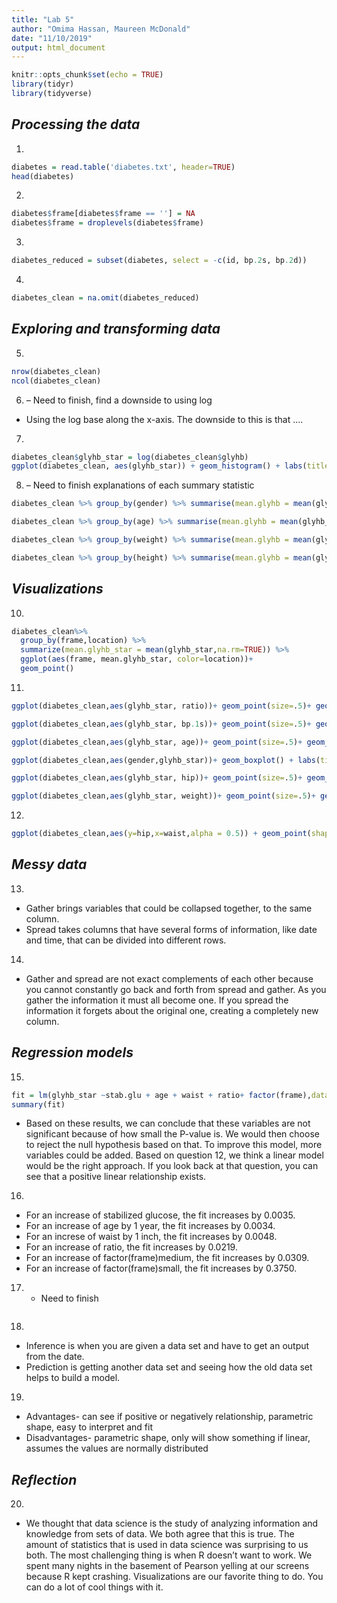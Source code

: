 ```yaml
---
title: "Lab 5"
author: "Omima Hassan, Maureen McDonald"
date: "11/10/2019"
output: html_document
---
```


```r
knitr::opts_chunk$set(echo = TRUE)
library(tidyr)
library(tidyverse)
```


## *Processing the data*

1.
```r
diabetes = read.table('diabetes.txt', header=TRUE)
head(diabetes)
```

2.
```r
diabetes$frame[diabetes$frame == ''] = NA
diabetes$frame = droplevels(diabetes$frame)
```

3.
```r
diabetes_reduced = subset(diabetes, select = -c(id, bp.2s, bp.2d))
```


4.
```r
diabetes_clean = na.omit(diabetes_reduced)
```


## *Exploring and transforming data*
5.
```r
nrow(diabetes_clean)
ncol(diabetes_clean)
```

6. -- Need to finish, find a downside to using log 
* Using the log base along the x-axis. The downside to this is that .... 

7.
```r
diabetes_clean$glyhb_star = log(diabetes_clean$glyhb)
ggplot(diabetes_clean, aes(glyhb_star)) + geom_histogram() + labs(title = "Histogram of Glycosolated Hemoglobin", x = "Glycosolated Hemoglobin", y = "Amount in Patients")
```

8. -- Need to finish explanations of each summary statistic 
```r
diabetes_clean %>% group_by(gender) %>% summarise(mean.glyhb = mean(glyhb_star))

diabetes_clean %>% group_by(age) %>% summarise(mean.glyhb = mean(glyhb_star))

diabetes_clean %>% group_by(weight) %>% summarise(mean.glyhb = mean(glyhb_star))

diabetes_clean %>% group_by(height) %>% summarise(mean.glyhb = mean(glyhb_star))

```


## *Visualizations*
10.
```r
diabetes_clean%>% 
  group_by(frame,location) %>% 
  summarize(mean.glyhb_star = mean(glyhb_star,na.rm=TRUE)) %>% 
  ggplot(aes(frame, mean.glyhb_star, color=location))+ 
  geom_point()
```

11.
```r
ggplot(diabetes_clean,aes(glyhb_star, ratio))+ geom_point(size=.5)+ geom_smooth() + labs(title = "Glycosolated Hemoglobin vs Ratio", x = "Glycosolated Hemoglobin", y = "Ratio")
```

```r
ggplot(diabetes_clean,aes(glyhb_star, bp.1s))+ geom_point(size=.5)+ geom_smooth() + labs(title = "Glycosolated Hemoglobin vs First Systolic Blood Pressure", x = "Glycosolated Hemoglobin", y = "First Systolic Blood Pressure")
```


```r
ggplot(diabetes_clean,aes(glyhb_star, age))+ geom_point(size=.5)+ geom_smooth() + labs(title = "Glycosolated Hemoglobin vs Age", x = "Glycosolated Hemoglobin", y = "Age")
```

```r
ggplot(diabetes_clean,aes(gender,glyhb_star))+ geom_boxplot() + labs(title = "Glycosolated Hemoglobin vs Gender", x = "Gender", y = "Glycosolated Hemoglobin")
```

```r
ggplot(diabetes_clean,aes(glyhb_star, hip))+ geom_point(size=.5)+ geom_smooth() + labs(title = "Glycosolated Hemoglobin vs Hip (inches)", x = "Glycosolated Hemoglobin", y = "Hip (inches)")
```

```r
ggplot(diabetes_clean,aes(glyhb_star, weight))+ geom_point(size=.5)+ geom_smooth() + labs(title = "Glycosolated Hemoglobin vs weight (pounds)", x = "Glycosolated Hemoglobin", y = "Weight (pounds)")
```

12.
```r
ggplot(diabetes_clean,aes(y=hip,x=waist,alpha = 0.5)) + geom_point(shape=1, size=.4)+ facet_wrap(~frame) + labs(title='Waist vs. Hip by Frame',x='Waist (in.)', y='Hip (in.)')
```

## *Messy data*

13.
* Gather brings variables that could be collapsed together, to the same column.
* Spread takes columns that have several forms of information, like date and time, that can be divided into different rows.

14.
* Gather and spread are not exact complements of each other because you cannot constantly go back and forth from spread and gather. As you gather the information it must all become one. If you spread the information it forgets about the original one, creating a completely new column.


## *Regression models*
15.
```r
fit = lm(glyhb_star ~stab.glu + age + waist + ratio+ factor(frame),data=diabetes_clean)
summary(fit)
```

* Based on these results, we can conclude that these variables are not significant because of how small the P-value is. We would then choose to reject the null hypothesis based on that. To improve this model, more variables could be added. 
Based on question 12, we think a linear model would be the right approach. If you look back at that question, you can see that a positive linear relationship exists.


16.
* For an increase of stabilized glucose, the fit increases by 0.0035.
* For an increase of age by 1 year, the fit increases by 0.0034.
* For an increse of waist by 1 inch, the fit increases by 0.0048.
* For an increase of ratio, the fit increases by 0.0219.
* For an increase of factor(frame)medium, the fit increases by 0.0309.
* For an increase of factor(frame)small, the fit increases by 0.3750.


17. - Need to finish
```r

```


18.
* Inference is when you are given a data set and have to get an output from the date.
* Prediction is getting another data set and seeing how the old data set helps to build a model.

19.
* Advantages- can see if positive or negatively relationship, parametric shape, easy to interpret and fit
* Disadvantages- parametric shape, only will show something if linear, assumes the values are normally distributed

## *Reflection*
20.
* We thought that data science is the study of analyzing information and knowledge from sets of data. We both agree that this is true. The amount of statistics that is used in data science was surprising to us both. The most challenging thing is when R doesn't want to work. We spent many nights in the basement of Pearson yelling at our screens because R kept crashing. Visualizations are our favorite thing to do. You can do a lot of cool things with it.
